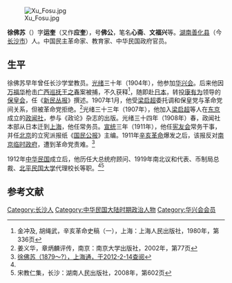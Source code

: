[[File:Xu_Fosu.jpg|thumb]]

'''徐佛苏'''（{{bd|1879年||1943年|}}）字'''运奎'''（又作'''应奎'''），号'''佛公'''，笔名'''心斋'''、'''文福兴'''等。[[湖南|湖南]][[善化县|善化县]]（今[[长沙市|长沙市]]）人。中国民主革命家、教育家、中华民国政府官员。

==生平==
徐佛苏早年曾任长沙学堂教员。[[光绪|光绪]]三十年（1904年），他参加[[华兴会|华兴会]]。后来他因[[万福华|万福华]]枪击[[广西巡抚|广西巡抚]][[王之春|王之春]]案被捕，不久获释<ref>金冲及, 胡绳武，辛亥革命史稿（一），上海：上海人民出版社，1980年，第336页</ref>，随即赴[[日本|日本]]，转投[[康有为|康有为]]领导的[[保皇会|保皇会]]，任《[[新民丛报|新民丛报]]》撰述。1907年1月，他受[[梁启超|梁启超]]委托调和保皇党与革命党间关系，但被革命党拒绝。<ref>姜义华，章炳麟评传，南京：南京大学出版社，2002年，第77页</ref>光绪三十三年（1907年），他加入[[梁启超|梁启超]]等人在[[东京|东京]]成立的[[政闻社|政闻社]]，参与《政论》杂志的出版。光绪三十四年（1908年）春，政闻社本部从日本迁到[[上海|上海]]，他任常务员。[[宣统|宣统]]三年（1911年），他任[[宪友会|宪友会]]常务干事，并任[[北京|北京]]的立宪派报纸《[[国民公报|国民公报]]》主编。1911年[[辛亥革命|辛亥革命]]爆发之后，该报反对[[南京临时政府|南京临时政府]]，遭到革命党责难。<ref name=xfs>[http://www.shtong.gov.cn/newsite/node2/node4429/node4432/node70711/node70715/node70723/userobject1ai53948.html 徐佛苏（1879～?），上海通，于2012-2-14查阅]</ref>

1912年[[中华民国|中华民国]]成立后，他历任大总统府顾问、1919年南北议和代表、币制局总裁、[[北平|北平]][[民国大学|民国大学]]代理校长等职。<ref name=xfs/><ref>宋教仁集，长沙：湖南人民出版社，2008年，第602页</ref>

==参考文献==
{{reflist}}

{{DEFAULTSORT:Xu徐}}
[[Category:长沙人|Category:长沙人]]
[[Category:中华民国大陆时期政治人物|Category:中华民国大陆时期政治人物]]
[[Category:华兴会会员|Category:华兴会会员]]